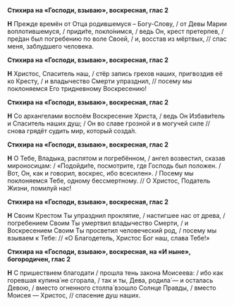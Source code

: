 **Стихира на «Господи, взываю», воскресная, глас 2**

**Н** Прежде времён от Отца родившемуся – Богу-Слову, / от Девы Марии воплотившемуся, / приди́те, покло́нимся, / ведь Он, крест претерпев, / пре́дан был погребению по воле Своей, / и, восстав из мёртвых, // спас меня, заблудшего человека.

**Стихира на «Господи, взываю», воскресная, глас 2**

**Н** Христос, Спаситель наш, / стёр запись грехов наших, пригвоздив её ко Кресту, / и владычество Смерти упразднил, // посему мы поклоняемся Его тридневному Воскресению!

**Стихира на «Господи, взываю», воскресная, глас 2**

**Н** Со архангелами воспоём Воскресение Христа, / ведь Он Избави́тель и Спаситель наших душ; / Он во славе грозной и в могучей силе // снова грядёт судить мир, который созда́л.

**Стихира на «Господи, взываю», воскресная, глас 2**

**Н** О Тебе, Владыка, распятом и погребённом, / ангел возвестил, сказав мироносицам: / «Подойди́те, посмотрите, где Господь был положен. / Вот, Он, как и говорил, воскрес, ибо всесилен». / Посему мы поклоняемся Тебе, одному бессмертному. // О Христос, Податель Жизни, помилуй нас!

**Стихира на «Господи, взываю», воскресная, глас 2**

**Н** Своим Крестом Ты упразднил проклятие, / настигшее нас от древа, / погребением Своим Ты умертвил владычество Смерти, / и Воскресением Своим Ты просветил человеческий род, / посему мы взываем к Тебе: // «О Благодетель, Христос Бог наш, слава Тебе!»

**Стихира на «Господи, взываю», воскресная, на «И ныне», богородичен, глас 2**

**Н** С пришествием благодати / прошла тень закона Моисеева: / ибо как горевшая купина́ не сгорала, / так и ты, Дева, родила́ — и осталась Девою, / вместо огненного столпа́ взошло Солнце Правды, / вместо Моисея — Христос, // спасение душ наших.
